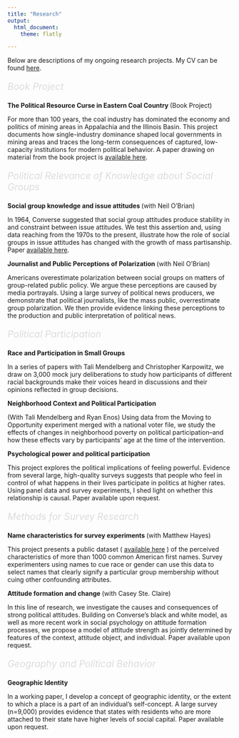 ```yaml
---
title: "Research"
output:
  html_document:
    theme: flatly

---
```


<link rel="stylesheet" href="papercss-master/src/styles.scss" type="text/css">


Below are descriptions of my ongoing research projects. My CV can be found [here](mitchell_elder_cv.pdf).

<p style="color:Gainsboro;font-size:150%;"> <em> Book Project </em></p>

<b> The Political Resource Curse in Eastern Coal Country </b> (Book Project)

For more than 100 years, the coal industry has dominated the economy and politics of mining areas in Appalachia and the Illinois Basin. This project documents how single-industry dominance shaped local governments in mining areas and traces the long-term consequences of captured, low-capacity institutions for modern political behavior. A paper drawing on material from the book project is [available here](jmp_mitchellelder.pdf). 


<p style="color:Gainsboro;font-size:150%;"> <em> Political Relevance of Knowledge about Social Groups </em></p>

<b> Social group knowledge and issue attitudes </b> (with Neil O'Brian)

In 1964, Converse suggested that social group attitudes produce stability in and constraint between issue attitudes. We test this assertion and, using data reaching from the 1970s to the present, illustrate how the role of social groups in issue attitudes has changed with the growth of mass partisanship. Paper [available here](attitude_attribution_draft.pdf).

<b> Journalist and Public Perceptions of Polarization </b> (with Neil O'Brian)

Americans overestimate polarization between social groups on matters of group-related public policy. We argue these perceptions are caused by media portrayals. Using a large survey of political news producers, we demonstrate that political journalists, like the mass public, overrestimate group polarization. We then provide evidence linking these perceptions to the production and public interpretation of political news.


<p style="color:Gainsboro;font-size:150%;"> <em> Political Participation </em></p>


<b> Race and Participation in Small Groups </b>

In a series of papers with Tali Mendelberg and Christopher Karpowitz, we draw on 3,000 mock jury deliberations to study how participants of different racial backgrounds make their voices heard in discussions and their opinions reflected in group decisions.

<b> Neighborhood Context and Political Participation </b>

(With Tali Mendelberg and Ryan Enos) Using data from the Moving to Opportunity experiment merged with a national voter file, we study the effects of changes in neighborhood poverty on political participation--and how these effects vary by participants' age at the time of the intervention. 

<b> Psychological power and political participation </b>

This project explores the political implications of feeling powerful. Evidence from several large, high-quality surveys suggests that people who feel in control of what happens in their lives participate in politics at higher rates. Using panel data and survey experiments, I shed light on whether this relationship is causal. Paper available upon request.


<p style="color:Gainsboro;font-size:150%;"> <em> Methods for Survey Research </em></p>

<b> Name characteristics for survey experiments </b> (with Matthew Hayes)

This project presents a public dataset ( [available here](https://dataverse.harvard.edu/dataset.xhtml?persistentId=doi:10.7910/DVN/HEOSVW) ) of the perceived characteristics of more than 1000 common American first names. Survey experimenters using names to cue race or gender can use this data to select names that clearly signify a particular group membership without cuing other confounding attributes.


<b> Attitude formation and change </b> (with Casey Ste. Claire)

In this line of research, we investigate the causes and consequences of strong political attitudes. Building on Converse's black and white model, as well as more recent work in social psychology on attitude formation processes, we propose a model of attitude strength as jointly determined by features of the context, attitude object, and individual. Paper available upon request.



<p style="color:Gainsboro;font-size:150%;"> <em> Geography and Political Behavior </em></p>

<b> Geographic Identity </b>

In a working paper, I develop a concept of geographic identity, or the extent to which a place is a part of an individual's self-concept. A large survey (n=9,000) provides evidence that states with residents who are more attached to their state have higher levels of social capital. Paper available upon request.
